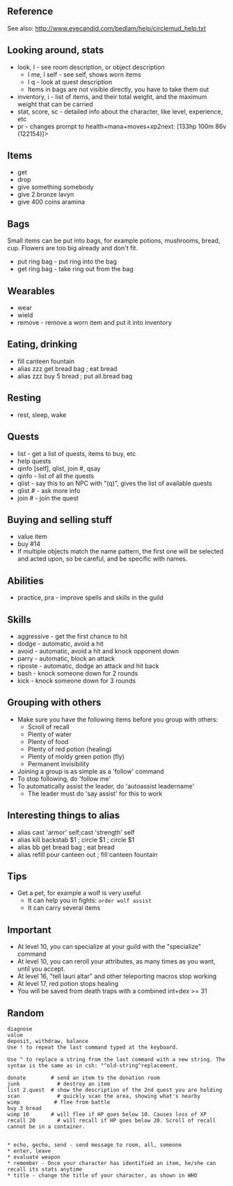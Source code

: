 == Reference ==

See also: http://www.eyecandid.com/bedlam/help/circlemud_help.txt

== Looking around, stats ==

* look, l - see room description, or object description
** l me, l self - see self, shows worn items
** l q - look at quest description
** Items in bags are not visible directly, you have to take them out
* inventory, i - list of items, and their total weight, and the maximum weight that can be carried
* stat, score, sc - detailed info about the character, like level, experience, etc
* pr - changes prompt to health+mana+moves+xp2next: [133hp 100m 86v (122154)]> 

== Items ==

* get
* drop
* give something somebody
* give 2.bronze lavyn
* give 400 coins aramina

== Bags ==

Small items can be put into bags, for example potions, mushrooms, bread, cup. Flowers are too big already and don't fit.

* put ring bag - put ring into the bag
* get ring bag - take ring out from the bag

== Wearables ==

* wear
* wield
* remove - remove a worn item and put it into inventory

== Eating, drinking ==

* fill canteen fountain
* alias zzz get bread bag ; eat bread
* alias zzz buy 5 bread ; put all.bread bag

== Resting ==

* rest, sleep, wake

== Quests ==

* list - get a list of quests, items to buy, etc
* help quests
* qinfo [self], qlist, join #, qsay
* qinfo - list of all the quests
* qlist - say this to an NPC with "(q)", gives the list of available quests
* qlist # - ask more info
* join # - join the quest

== Buying and selling stuff ==

* value item
* buy #14
* If multiple objects match the name pattern, the first one will be selected and acted upon, so be careful, and be specific with names.

== Abilities ==

* practice, pra - improve spells and skills in the guild

== Skills ==

* aggressive - get the first chance to hit
* dodge - automatic, avoid a hit
* avoid - automatic, avoid a hit and knock opponent down
* parry - automatic, block an attack
* riposte - automatic, dodge an attack and hit back
* bash - knock someone down for 2 rounds
* kick - knock someone down for 3 rounds

== Grouping with others ==

* Make sure you have the following items before you group with others:
** Scroll of recall
** Plenty of water
** Plenty of food
** Plenty of red potion (healing)
** Plenty of moldy green potion (fly)
** Permanent invisibility
* Joining a group is as simple as a 'follow' command
* To stop following, do 'follow me'
* To automatically assist the leader, do 'autoassist leadername'
** The leader must do 'say assist' for this to work

== Interesting things to alias ==

* alias cast 'armor' self;cast 'strength' self
* alias kill backstab $1 ; circle $1 ; circle $1
* alias bb get bread bag ; eat bread
* alias refill pour canteen out ; fill canteen fountain

== Tips ==

* Get a pet, for example a wolf is very useful
** It can help you in fights: <code>order wolf assist</code>
** It can carry several items

== Important ==

* At level 10, you can specialize at your guild with the "specialize" command
* At level 10, you can reroll your attributes, as many times as you want, until you accept.
* At level 16, "tell lauri altar" and other teleporting macros stop working
* At level 17, red potion stops healing
* You will be saved from death traps with a combined int+dex >= 31

== Random ==

<pre>
diagnose
value
deposit, withdraw, balance
Use ! to repeat the last command typed at the keyboard.

Use ^ to replace a string from the last command with a new string. The
syntax is the same as in csh: "^old-string^replacement. 

donate        # send an item to the donation room
junk            # destroy an item
list 2.quest  # show the description of the 2nd quest you are holding
scan            # quickly scan the area, showing what's nearby
wimp           # flee from battle
buy 3 bread
wimp 10       # will flee if HP goes below 10. Causes loss of XP
recall 20       # will recall if HP goes below 20. Scroll of recall cannot be in a container.


* echo, gecho, send - send message to room, all, someone
* enter, leave
* evaluate weapon
* remember - Once your character has identified an item, he/she can recall its stats anytime
* title - change the title of your character, as shown in WHO

</pre>


